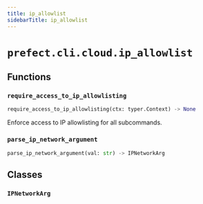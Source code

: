 ```yaml
---
title: ip_allowlist
sidebarTitle: ip_allowlist
---
```


# `prefect.cli.cloud.ip_allowlist`

## Functions

### `require_access_to_ip_allowlisting` <sup><a href="https://github.com/PrefectHQ/prefect/blob/main/src/prefect/cli/cloud/ip_allowlist.py#L28" target="_blank"><Icon icon="github" size="14" /></a></sup>

```python
require_access_to_ip_allowlisting(ctx: typer.Context) -> None
```


Enforce access to IP allowlisting for all subcommands.


### `parse_ip_network_argument` <sup><a href="https://github.com/PrefectHQ/prefect/blob/main/src/prefect/cli/cloud/ip_allowlist.py#L104" target="_blank"><Icon icon="github" size="14" /></a></sup>

```python
parse_ip_network_argument(val: str) -> IPNetworkArg
```

## Classes

### `IPNetworkArg` <sup><a href="https://github.com/PrefectHQ/prefect/blob/main/src/prefect/cli/cloud/ip_allowlist.py#L99" target="_blank"><Icon icon="github" size="14" /></a></sup>
